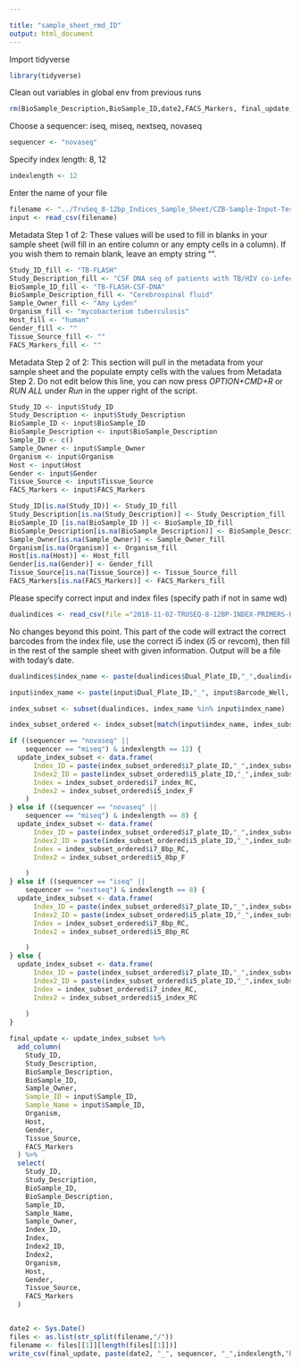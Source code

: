 ```yaml
---

title: "sample_sheet_rmd_ID"
output: html_document
---
```


Import tidyverse 
```r
library(tidyverse)
```


Clean out variables in global env from previous runs
```r
rm(BioSample_Description,BioSample_ID,date2,FACS_Markers, final_update,Gender,Host,Sample_ID,Organism,input,Sample_Owner,sequencer,Study_Description,Study_ID,Tissue_Source,update_index_subset, index_subset, Gender_fill, Host_fill,Sample_Owner_fill,Organism_fill,Tissue_Source_fill, filename, index_subset_ordered, dualindices, files, BioSample_Description_fill,BioSample_ID_fill,FACS_Markers_fill,Study_Description_fill,Study_ID_fill, indexlength)
```

Choose a sequencer: iseq, miseq, nextseq, novaseq
```r
sequencer <- "novaseq"
```

Specify index length: 8, 12
```r
indexlength <- 12
```

Enter the name of your file
```r
filename <- "../TruSeq_8-12bp_Indices_Sample_Sheet/CZB-Sample-Input-Test.csv"
input <- read_csv(filename)
```

Metadata Step 1 of 2: These values will be used to fill in blanks in your sample sheet (will fill in an entire column or any empty cells in a column). If you wish them to remain blank, leave an empty string "".
```r
Study_ID_fill <- "TB-FLASH"
Study_Description_fill <- "CSF DNA seq of patients with TB/HIV co-infection as controls for future FLASHed samples"
BioSample_ID_fill <- "TB-FLASH-CSF-DNA"
BioSample_Description_fill <- "Cerebrospinal fluid"
Sample_Owner_fill <- "Amy Lyden"
Organism_fill <- "mycobacterium tuberculosis"
Host_fill <- "human"
Gender_fill <- ""
Tissue_Source_fill <- ""
FACS_Markers_fill <- ""
```


Metadata Step 2 of 2: This section will pull in the metadata from your sample sheet and the populate empty cells with the values from Metadata Step 2. Do not edit below this line, you can now press *OPTION+CMD+R* or *RUN ALL* under *Run* in the upper right of the script.
```r
Study_ID <- input$Study_ID
Study_Description <- input$Study_Description
BioSample_ID <- input$BioSample_ID
BioSample_Description <- input$BioSample_Description
Sample_ID <- c()
Sample_Owner <- input$Sample_Owner
Organism <- input$Organism
Host <- input$Host
Gender <- input$Gender
Tissue_Source <- input$Tissue_Source
FACS_Markers <- input$FACS_Markers

Study_ID[is.na(Study_ID)] <- Study_ID_fill
Study_Description[is.na(Study_Description)] <- Study_Description_fill
BioSample_ID [is.na(BioSample_ID )] <- BioSample_ID_fill
BioSample_Description[is.na(BioSample_Description)] <- BioSample_Description_fill
Sample_Owner[is.na(Sample_Owner)] <- Sample_Owner_fill
Organism[is.na(Organism)] <- Organism_fill
Host[is.na(Host)] <- Host_fill
Gender[is.na(Gender)] <- Gender_fill
Tissue_Source[is.na(Tissue_Source)] <- Tissue_Source_fill
FACS_Markers[is.na(FACS_Markers)] <- FACS_Markers_fill
```


Please specify correct input and index files (specify path if not in same wd)
```r
dualindices <- read_csv(file ="2018-11-02-TRUSEQ-8-12BP-INDEX-PRIMERS-PLATES-001-to-012-MasterIndexList-plus8bp.csv")
```


No changes beyond this point. This part of the code will extract the correct barcodes from the index file, use the correct i5 index (i5 or revcom), then fill in the rest of the sample sheet with given information. Output will be a file with today's date.
```r
dualindices$index_name <- paste(dualindices$Dual_Plate_ID,"_",dualindices$Barcode_Well, sep="")

input$index_name <- paste(input$Dual_Plate_ID,"_", input$Barcode_Well, sep="")

index_subset <- subset(dualindices, index_name %in% input$index_name)

index_subset_ordered <- index_subset[match(input$index_name, index_subset$index_name),]

if ((sequencer == "novaseq" ||
    sequencer == "miseq") & indexlength == 12) {
  update_index_subset <- data.frame(
      Index_ID = paste(index_subset_ordered$i7_plate_ID,"_",index_subset_ordered$index_name, sep=""),
      Index2_ID = paste(index_subset_ordered$i5_plate_ID,"_",index_subset_ordered$index_name, sep=""),
      Index = index_subset_ordered$i7_index_RC,
      Index2 = index_subset_ordered$i5_index_F
    )
} else if ((sequencer == "novaseq" ||
    sequencer == "miseq") & indexlength == 8) {
  update_index_subset <- data.frame(
      Index_ID = paste(index_subset_ordered$i7_plate_ID,"_",index_subset_ordered$index_name, sep=""),
      Index2_ID = paste(index_subset_ordered$i5_plate_ID,"_",index_subset_ordered$index_name, sep=""),
      Index = index_subset_ordered$i7_8bp_RC,
      Index2 = index_subset_ordered$i5_8bp_F

    )
} else if ((sequencer == "iseq" ||
    sequencer == "nextseq") & indexlength == 8) {
  update_index_subset <- data.frame(
      Index_ID = paste(index_subset_ordered$i7_plate_ID,"_",index_subset_ordered$index_name, sep=""),
      Index2_ID = paste(index_subset_ordered$i5_plate_ID,"_",index_subset_ordered$index_name, sep=""),
      Index = index_subset_ordered$i7_8bp_RC,
      Index2 = index_subset_ordered$i5_8bp_RC

    )
} else {
  update_index_subset <- data.frame(
      Index_ID = paste(index_subset_ordered$i7_plate_ID,"_",index_subset_ordered$index_name, sep=""),
      Index2_ID = paste(index_subset_ordered$i5_plate_ID,"_",index_subset_ordered$index_name, sep=""),
      Index = index_subset_ordered$i7_index_RC,
      Index2 = index_subset_ordered$i5_index_RC
   
    )
}

final_update <- update_index_subset %>%
  add_column(
    Study_ID,
    Study_Description,
    BioSample_Description,
    BioSample_ID,
    Sample_Owner,
    Sample_ID = input$Sample_ID,
    Sample_Name = input$Sample_ID,
    Organism,
    Host,
    Gender,
    Tissue_Source,
    FACS_Markers
  ) %>%
  select(
    Study_ID,
    Study_Description,
    BioSample_ID,
    BioSample_Description,
    Sample_ID,
    Sample_Name,
    Sample_Owner,
    Index_ID,
    Index,
    Index2_ID,
    Index2,
    Organism,
    Host,
    Gender,
    Tissue_Source,
    FACS_Markers
  )


date2 <- Sys.Date()
files <- as.list(str_split(filename,"/"))
filename <- files[[1]][length(files[[1]])]
write_csv(final_update, paste(date2, "_", sequencer, "_",indexlength,"bp_", "CZB-TruSeq-SampleSheet", "_", filename, sep = ""))


```